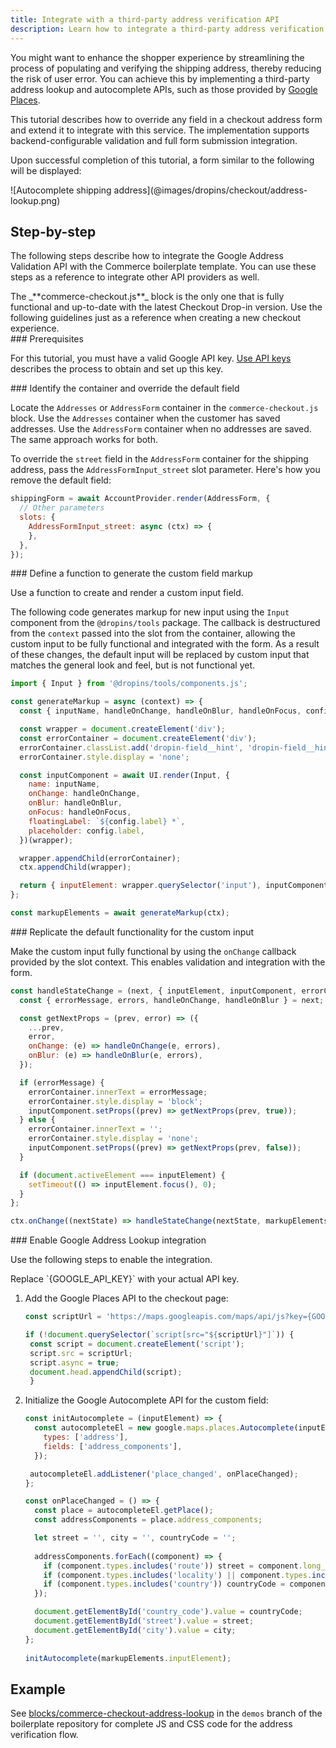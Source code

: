 ```yaml
---
title: Integrate with a third-party address verification API
description: Learn how to integrate a third-party address verification API with the Commerce boilerplate template.
---
```



You might want to enhance the shopper experience by streamlining the process of populating and verifying the shipping address, thereby reducing the risk of user error. You can achieve this by implementing a third-party address lookup and autocomplete APIs, such as those provided by [Google Places](https://mapsplatform.google.com/maps-products/#places-section).

This tutorial describes how to override any field in a checkout address form and extend it to integrate with this service. The implementation supports backend-configurable validation and full form submission integration.

Upon successful completion of this tutorial, a form similar to the following will be displayed:

<Diagram caption="Autocomplete shipping address">
  ![Autocomplete shipping address](@images/dropins/checkout/address-lookup.png)
</Diagram>

## Step-by-step

The following steps describe how to integrate the Google Address Validation API with the Commerce boilerplate template. You can use these steps as a reference to integrate other API providers as well.

<Aside type="note">
The _**commerce-checkout.js**_ block is the only one that is fully functional and up-to-date with the latest Checkout Drop-in version.
Use the following guidelines just as a reference when creating a new checkout experience.
</Aside>

<Tasks>

<Task>
### Prerequisites

For this tutorial, you must have a valid Google API key. [Use API keys](https://developers.google.com/maps/documentation/javascript/get-api-key) describes the process to obtain and set up this key.

</Task>

<Task>
### Identify the container and override the default field

Locate the `Addresses` or `AddressForm` container in the `commerce-checkout.js` block. Use the `Addresses` container when the customer has saved addresses. Use the `AddressForm` container when no addresses are saved. The same approach works for both.

To override the `street` field in the `AddressForm` container for the shipping address, pass the `AddressFormInput_street` slot parameter. Here's how you remove the default field:

```javascript
shippingForm = await AccountProvider.render(AddressForm, {
  // Other parameters
  slots: {
    AddressFormInput_street: async (ctx) => {
    },
  },
});
```
</Task>

<Task>
### Define a function to generate the custom field markup

Use a function to create and render a custom input field.

The following code generates markup for new input using the `Input` component from the `@dropins/tools` package. The callback is destructured from the `context` passed into the slot from the container, allowing the custom input to be fully functional and integrated with the form. As a result of these changes, the default input will be replaced by custom input that matches the general look and feel, but is not functional yet.

```javascript
import { Input } from '@dropins/tools/components.js';

const generateMarkup = async (context) => {
  const { inputName, handleOnChange, handleOnBlur, handleOnFocus, config } = context;

  const wrapper = document.createElement('div');
  const errorContainer = document.createElement('div');
  errorContainer.classList.add('dropin-field__hint', 'dropin-field__hint--medium', 'dropin-field__hint--error');
  errorContainer.style.display = 'none';

  const inputComponent = await UI.render(Input, {
    name: inputName,
    onChange: handleOnChange,
    onBlur: handleOnBlur,
    onFocus: handleOnFocus,
    floatingLabel: `${config.label} *`,
    placeholder: config.label,
  })(wrapper);

  wrapper.appendChild(errorContainer);
  ctx.appendChild(wrapper);

  return { inputElement: wrapper.querySelector('input'), inputComponent, errorContainer };
};

const markupElements = await generateMarkup(ctx);
```
</Task>

<Task>
### Replicate the default functionality for the custom input

Make the custom input fully functional by using the `onChange` callback provided by the slot context. This enables validation and integration with the form.

```javascript
const handleStateChange = (next, { inputElement, inputComponent, errorContainer }) => {
  const { errorMessage, errors, handleOnChange, handleOnBlur } = next;

  const getNextProps = (prev, error) => ({
    ...prev,
    error,
    onChange: (e) => handleOnChange(e, errors),
    onBlur: (e) => handleOnBlur(e, errors),
  });

  if (errorMessage) {
    errorContainer.innerText = errorMessage;
    errorContainer.style.display = 'block';
    inputComponent.setProps((prev) => getNextProps(prev, true));
  } else {
    errorContainer.innerText = '';
    errorContainer.style.display = 'none';
    inputComponent.setProps((prev) => getNextProps(prev, false));
  }

  if (document.activeElement === inputElement) {
    setTimeout(() => inputElement.focus(), 0);
  }
};

ctx.onChange((nextState) => handleStateChange(nextState, markupElements));
```
</Task>

<Task>
### Enable Google Address Lookup integration

Use the following steps to enable the integration.

<Aside type="note">
Replace `{GOOGLE_API_KEY}` with your actual API key.
</Aside>

<Steps>

1. Add the Google Places API to the checkout page:

   ```javascript
   const scriptUrl = 'https://maps.googleapis.com/maps/api/js?key={GOOGLE_API_KEY}&loading=async&libraries=places';
   
   if (!document.querySelector(`script[src="${scriptUrl}"]`)) {
    const script = document.createElement('script');
    script.src = scriptUrl;
    script.async = true;
    document.head.appendChild(script);
    }
   ```

1. Initialize the Google Autocomplete API for the custom field:

   ```javascript
   const initAutocomplete = (inputElement) => {
     const autocompleteEl = new google.maps.places.Autocomplete(inputElement, {
       types: ['address'],
       fields: ['address_components'],
     });

    autocompleteEl.addListener('place_changed', onPlaceChanged);
   };

   const onPlaceChanged = () => {
     const place = autocompleteEl.getPlace();
     const addressComponents = place.address_components;

     let street = '', city = '', countryCode = '';
 
     addressComponents.forEach((component) => {
       if (component.types.includes('route')) street = component.long_name;
       if (component.types.includes('locality') || component.types.includes('sublocality')) city = component.long_name;
       if (component.types.includes('country')) countryCode = component.short_name;
     });

     document.getElementById('country_code').value = countryCode;
     document.getElementById('street').value = street;
     document.getElementById('city').value = city;
   };
  
   initAutocomplete(markupElements.inputElement);
   ```

</Steps>

</Task>

</Tasks>

## Example

See [blocks/commerce-checkout-address-lookup](https://github.com/hlxsites/aem-boilerplate-commerce/blob/demos/blocks/commerce-checkout-address-lookup) in the `demos` branch of the boilerplate repository for complete JS and CSS code for the address verification flow.
